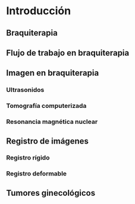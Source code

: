# Introducción

## Braquiterapia

## Flujo de trabajo en braquiterapia

## Imagen en braquiterapia

### Ultrasonidos

### Tomografía computerizada

### Resonancia magnética nuclear

## Registro de imágenes

### Registro rígido

### Registro deformable

## Tumores ginecológicos

